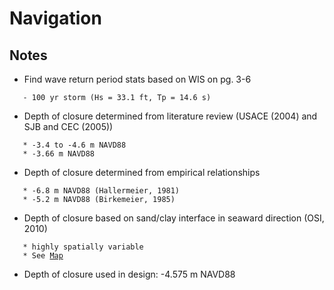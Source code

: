 = Navigation =

== Notes ==
* Find wave return period stats based on WIS on pg. 3-6
	- 100 yr storm (Hs = 33.1 ft, Tp = 14.6 s)
* Depth of closure determined from literature review (USACE (2004) and SJB and CEC (2005))
	* -3.4 to -4.6 m NAVD88 
	* -3.66 m NAVD88
* Depth of closure determined from empirical relationships
	* -6.8 m NAVD88 (Hallermeier, 1981)
	* -5.2 m NAVD88 (Birkemeier, 1985)
* Depth of closure based on sand/clay interface in seaward direction (OSI, 2010)
	* highly spatially variable
	* See [[file:/home/cjohnson/Documents/Maps/BA-45_Cam_Report_sand-clay_interface.pdf|Map]]
* Depth of closure used in design: -4.575 m NAVD88 
